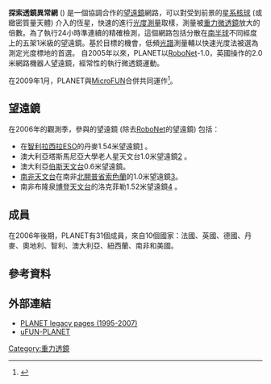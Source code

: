 <!-- 檔案不存在 [[Image:PLANETlogo.png|thumb]] ，可從英文維基百科取得 -->
'''探索透鏡異常網''' ('''{{lang|en|Probing Lensing Anomalies NETwork，PLANET}}''') 是一個協調合作的[[望遠鏡|望遠鏡]]網路，可以對受到前景的[[核球_(星系)|星系核球]] (或緻密質量天體) 介入的恆星，快速的進行[[光度_(天文學)|光度測量]]取樣，測量被[[重力微透鏡|重力微透鏡]]放大的倍數。為了執行24小時準連續的精確檢測，這個網路包括分散在[[南半球|南半球]]不同經度上的五架1米級的望遠鏡。基於目標的機會，低頻[[光譜|光譜]]測量輔以快速光度法被選為測定光度標地的首選。
自2005年以來，PLANET以[[RoboNet|RoboNet]]-1.0，英國操作的2.0米網路機器人望遠鏡，經常性的執行微透鏡運動。

在2009年1月，PLANET與[[MicroFUN|MicroFUN]]合併共同運作<ref name="PLANET homepage">{{Cite web |url=http://planet.iap.fr/ |title=Former PLANET homepage |access-date=2011-07-20 |archive-date=2010-05-19 |archive-url=https://web.archive.org/web/20100519090240/http://planet.iap.fr/ |dead-url=no }}</ref>。

==望遠鏡==
在2006年的觀測季，參與的望遠鏡 (除去[[RoboNet|RoboNet]]的望遠鏡) 包括：
* 在[[智利|智利]][[拉西拉天文台|拉西拉]][[歐洲南天天文台|ESO]]的丹麥1.54米望遠鏡[http://www.eso.org/sci/facilities/lasilla/telescopes/national.html] {{Wayback|url=http://www.eso.org/sci/facilities/lasilla/telescopes/national.html |date=20200531155900 }}。
* 澳大利亞塔斯馬尼亞大學老人星天文台1.0米望遠鏡[http://www.phys.utas.edu.au/physics/optastr/physics_canopus.html] {{Wayback|url=http://www.phys.utas.edu.au/physics/optastr/physics_canopus.html |date=20110219115142 }}。
* 澳大利亞[[伯斯天文台|伯斯天文台]]0.6米望遠鏡。
* [[南非天文台|南非天文台]]在南非[[北開普省|北開普省]][[索色蘭|索色蘭]]的1.0米望遠鏡[https://web.archive.org/web/20060923063206/http://www.saao.ac.za/home/]。
* 南非布隆泉[[博登天文台|博登天文台]]的洛克菲勒1.52米望遠鏡[http://www.assabfn.co.za/friendsofboyden/] {{Wayback|url=http://www.assabfn.co.za/friendsofboyden/ |date=20210125003708 }}。

==成員==
在2006年後期，PLANET有31個成員，來自10個國家：法國、英國、德國、丹麥、奧地利、智利、澳大利亞、紐西蘭、南非和美國。

==參考資料==
{{Reflist}}

==外部連結==
*[http://www.planet-legacy.org PLANET legacy pages (1995-2007)] {{Wayback|url=http://www.planet-legacy.org/ |date=20200222233639 }}
*[http://planet.iap.fr uFUN-PLANET] {{Wayback|url=http://planet.iap.fr/ |date=20100519090240 }}


{{astronomy-stub}}
[[Category:重力透鏡|Category:重力透鏡]]